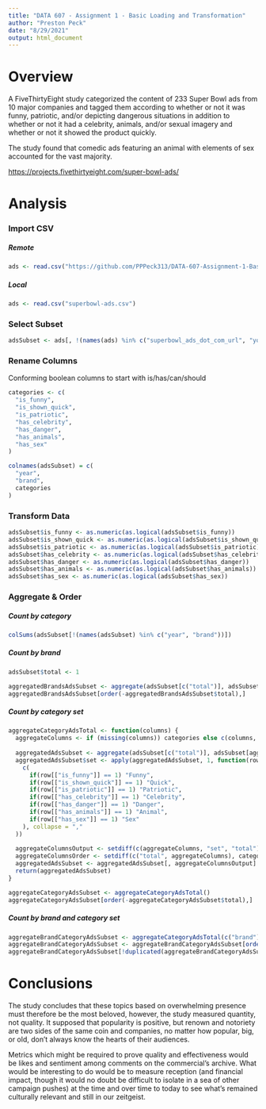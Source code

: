 ```yaml
---
title: "DATA 607 - Assignment 1 - Basic Loading and Transformation"
author: "Preston Peck"
date: "8/29/2021"
output: html_document
---
```


# Overview

A FiveThirtyEight study categorized the content of 233 Super Bowl ads from 10 major companies and tagged them according to whether or not it was funny, patriotic, and/or depicting dangerous situations in addition to whether or not it had a celebrity, animals, and/or sexual imagery and whether or not it showed the product quickly.

The study found that comedic ads featuring an animal with elements of sex accounted for the vast majority.

<https://projects.fivethirtyeight.com/super-bowl-ads/>



# Analysis
### Import CSV
##### Remote

```r
ads <- read.csv("https://github.com/PPPeck313/DATA-607-Assignment-1-Basic-Loading-and-Transformation/blob/908af816819f69a5f53a8a18be522fedeecb31e8/superbowl-ads.csv")
```

##### Local

```r
ads <- read.csv("superbowl-ads.csv")
```

### Select Subset

```r
adsSubset <- ads[, !(names(ads) %in% c("superbowl_ads_dot_com_url", "youtube_url"))]
```

### Rename Columns

Conforming boolean columns to start with is/has/can/should

```r
categories <- c(
  "is_funny", 
  "is_shown_quick", 
  "is_patriotic", 
  "has_celebrity", 
  "has_danger", 
  "has_animals", 
  "has_sex"
)

colnames(adsSubset) = c(
  "year", 
  "brand",
  categories
)
```

### Transform Data

```r
adsSubset$is_funny <- as.numeric(as.logical(adsSubset$is_funny))
adsSubset$is_shown_quick <- as.numeric(as.logical(adsSubset$is_shown_quick))
adsSubset$is_patriotic <- as.numeric(as.logical(adsSubset$is_patriotic))
adsSubset$has_celebrity <- as.numeric(as.logical(adsSubset$has_celebrity))
adsSubset$has_danger <- as.numeric(as.logical(adsSubset$has_danger))
adsSubset$has_animals <- as.numeric(as.logical(adsSubset$has_animals))
adsSubset$has_sex <- as.numeric(as.logical(adsSubset$has_sex))
```

### Aggregate & Order
##### Count by category

```r
colSums(adsSubset[!(names(adsSubset) %in% c("year", "brand"))])
```

##### Count by brand

```r
adsSubset$total <- 1

aggregatedBrandsAdsSubset <- aggregate(adsSubset[c("total")], adsSubset[c("brand")], sum)
aggregatedBrandsAdsSubset[order(-aggregatedBrandsAdsSubset$total),]
```

##### Count by category set

```r
aggregateCategoryAdsTotal <- function(columns) {
  aggregateColumns <- if (missing(columns)) categories else c(columns, categories)
  
  aggregatedAdsSubset <- aggregate(adsSubset[c("total")], adsSubset[aggregateColumns], sum)
  aggregatedAdsSubset$set <- apply(aggregatedAdsSubset, 1, function(row) paste(
    c(
      if(row[["is_funny"]] == 1) "Funny",
      if(row[["is_shown_quick"]] == 1) "Quick",
      if(row[["is_patriotic"]] == 1) "Patriotic",
      if(row[["has_celebrity"]] == 1) "Celebrity",
      if(row[["has_danger"]] == 1) "Danger",
      if(row[["has_animals"]] == 1) "Animal",
      if(row[["has_sex"]] == 1) "Sex"
    ), collapse = ","
  ))
  
  aggregateColumnsOutput <- setdiff(c(aggregateColumns, "set", "total"), categories)
  aggregateColumnsOrder <- setdiff(c("total", aggregateColumns), categories)
  aggregatedAdsSubset <- aggregatedAdsSubset[, aggregateColumnsOutput]
  return(aggregatedAdsSubset)
}

aggregateCategoryAdsSubset <- aggregateCategoryAdsTotal()
aggregateCategoryAdsSubset[order(-aggregateCategoryAdsSubset$total),]
```

##### Count by brand and category set

```r
aggregateBrandCategoryAdsSubset <- aggregateCategoryAdsTotal(c("brand"))
aggregateBrandCategoryAdsSubset <- aggregateBrandCategoryAdsSubset[order(aggregateBrandCategoryAdsSubset$brand, -aggregateBrandCategoryAdsSubset$total),]
aggregateBrandCategoryAdsSubset[!duplicated(aggregateBrandCategoryAdsSubset$brand),] 
```

# Conclusions

The study concludes that these topics based on overwhelming presence must therefore be the most beloved, however, the study measured quantity, not quality. It supposed that popularity is positive, but renown and notoriety are two sides of the same coin and companies, no matter how popular, big, or old, don't always know the hearts of their audiences.

Metrics which might be required to prove quality and effectiveness would be likes and sentiment among comments on the commercial's archive. What would be interesting to do would be to measure reception (and financial impact, though it would no doubt be difficult to isolate in a sea of other campaign pushes) at the time and over time to today to see what's remained culturally relevant and still in our zeitgeist.